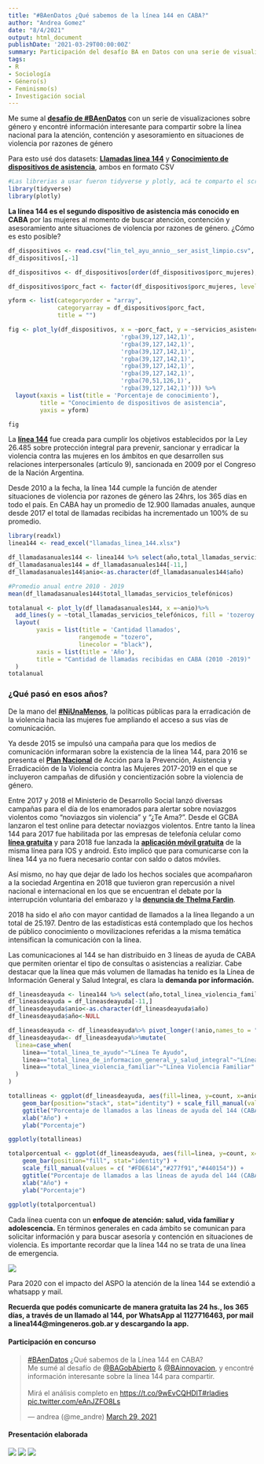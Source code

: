 ```yaml
---
title: "#BAenDatos ¿Qué sabemos de la línea 144 en CABA?"
author: "Andrea Gomez"
date: "8/4/2021"
output: html_document
publishDate: '2021-03-29T00:00:00Z'
summary: Participación del desafío BA en Datos con una serie de visualizaciones sobre género.
tags:
- R
- Sociología
- Género(s)
- Feminismo(s)
- Investigación social
---
```



Me sume al [**desafío de #BAenDatos**](https://www.buenosaires.gob.ar/agendadetransparencia/datos-abiertos/baendatos) con un serie de visualizaciones sobre género y encontré información interesante  para compartir sobre la línea nacional para la atención, contención y asesoramiento en situaciones de violencia por razones de género


Para esto usé dos datasets: [**Llamadas linea 144**](https://data.buenosaires.gob.ar/dataset/llamadas-linea-144/archivo/72a45383-d48d-468a-a39b-051cc3ec239c) y [**Conocimiento de dispositivos de asistencia**](https://data.buenosaires.gob.ar/dataset/servicios-asistencia-victimas-violencia-genero/archivo/598323e9-4df6-4465-9785-b9591bc32a77), ambos en formato CSV

```r
#Las librerias a usar fueron tidyverse y plotly, acá te comparto el script usado para las visualizaciones.
library(tidyverse)
library(plotly)
```

**La línea 144 es el segundo dispositivo de asistencia más conocido en CABA** por las mujeres al momento de buscar atención, contención y asesoramiento ante situaciones de violencia por razones de género. ¿Cómo es esto posible?

```r
df_dispositivos <- read.csv("lin_tel_ayu_annio__ser_asist_limpio.csv", sep = ";", encoding = "latin1")
df_dispositivos[,-1]

df_dispositivos <- df_dispositivos[order(df_dispositivos$porc_mujeres),]

df_dispositivos$porc_fact <- factor(df_dispositivos$porc_mujeres, levels =df_dispositivos[["porc_mujeres"]])

yform <- list(categoryorder = "array",
              categoryarray = df_dispositivos$porc_fact,
              title = "")

fig <- plot_ly(df_dispositivos, x = ~porc_fact, y = ~servicios_asistencia ,  type = 'bar', orientation = 'h', marker = list(color = c(
                                'rgba(39,127,142,1)',
                                'rgba(39,127,142,1)',
                                'rgba(39,127,142,1)', 
                                'rgba(39,127,142,1)',
                                'rgba(39,127,142,1)',
                                'rgba(39,127,142,1)',
                                'rgba(70,51,126,1)',
                                'rgba(39,127,142,1)'))) %>% 
  layout(xaxis = list(title = 'Porcentaje de conocimiento'),
         title = "Conocimiento de dispositivos de asistencia",
         yaxis = yform)

fig
```




La [**línea 144**](https://www.argentina.gob.ar/generos/linea-144) fue creada para cumplir los objetivos establecidos por la Ley 26.485 sobre protección integral para prevenir, sancionar y erradicar la violencia contra las mujeres en los ámbitos en que desarrollen sus relaciones interpersonales (artículo 9), sancionada en 2009 por el Congreso de la Nación Argentina. 

Desde 2010 a la fecha, la línea 144 cumple la función de atender situaciones de violencia por razones de género las 24hrs, los 365 días en todo el país. En CABA hay un promedio de 12.900 llamadas anuales, aunque desde 2017 el total de llamadas recibidas ha incrementado un 100% de su promedio. 


```r
library(readxl)
linea144 <- read_excel("llamadas_linea_144.xlsx")

df_llamadasanuales144 <- linea144 %>% select(año,total_llamadas_servicios_telefónicos)
df_llamadasanuales144 = df_llamadasanuales144[-11,]
df_llamadasanuales144$anio<-as.character(df_llamadasanuales144$año)

#Promedio anual entre 2010 - 2019
mean(df_llamadasanuales144$total_llamadas_servicios_telefónicos)

totalanual <- plot_ly(df_llamadasanuales144, x =~anio)%>%
  add_lines(y = ~total_llamadas_servicios_telefónicos, fill = 'tozeroy', fillcolor = 'rgba(68, 5, 83, 0.5)', line = list(shape = "spline", color = "#440553")) %>%
  layout(
        yaxis = list(title = 'Cantidad llamados',
                    rangemode = "tozero",
                    linecolor = "black"),
        xaxis = list(title = 'Año'),
        title = "Cantidad de llamadas recibidas en CABA (2010 -2019)"
  )
totalanual
```


### ¿Qué pasó en esos años? 

De la mano del [**#NiUnaMenos**](http://niunamenos.org.ar/),  la políticas públicas para la erradicación de la violencia hacia las mujeres fue ampliando el acceso a sus vías de comunicación. 

Ya desde 2015 se impulsó una campaña para que los medios de comunicación informaran sobre la existencia de la línea 144, para 2016 se presenta el [**Plan Nacional**](https://www.argentina.gob.ar/noticias/el-presidente-macri-presento-el-plan-nacional-para-la-erradicacion-de-la-violencia-de) de Acción para la Prevención, Asistencia y Erradicación de la Violencia contra las Mujeres 2017-2019 en el que se incluyeron campañas de difusión y concientización sobre la violencia de género.

Entre 2017 y 2018 el Ministerio de Desarrollo Social lanzó diversas campañas para el día de los enamorados  para alertar sobre noviazgos violentos como "noviazgos sin violencia" y  “¿Te Ama?”. Desde el GCBA lanzaron el test online para detectar noviazgos violentos. Entre tanto la línea 144 para 2017 fue habilitada por las empresas de telefonía celular como [**línea  gratuita**](https://www.lanacion.com.ar/tecnologia/llamar-a-la-linea-144-para-hacer-denuncias-por-violencia-de-genero-sera-gratis-nid2091409/)  y para 2018 fue lanzada la [**aplicación móvil gratuita**](https://www.telam.com.ar/notas/201803/262749-presentaron-la-aplicacion-para-celulares-del-144-para-asistir-a-la-mujeres-las-24-horas.html) de la misma línea para IOS y android. Esto implicó que para comunicarse con la línea 144 ya no fuera necesario contar con saldo o datos móviles.

Así mismo, no hay que dejar de lado los hechos sociales que acompañaron a la sociedad Argentina en 2018 que tuvieron gran repercusión a nivel nacional e internacional en los que se encuentran el debate por la interrupción voluntaria del embarazo y la [**denuncia de Thelma Fardin**](https://www.telam.com.ar/notas/201812/313986-tras-la-denuncia-aumentaron-las-consultas-en-la-linea-de-violencia-de-genero.html). 


2018 ha sido el año con mayor cantidad de llamados a la línea llegando a un total de 25.197. Dentro de las estadísticas está contemplado que los hechos de público conocimiento o movilizaciones referidas a la misma temática intensifican la comunicación con la línea. 



Las comunicaciones al 144 se han distribuido en 3 líneas de ayuda de CABA que permiten orientar el  tipo de consultas o asistencias a realiziar. Cabe destacar que la línea que más volumen de llamadas ha tenido es la Línea de Información General y Salud Integral, es clara la **demanda por información.**  

```r
df_lineasdeayuda <- linea144 %>% select(año,total_linea_violencia_familiar, total_linea_te_ayudo, total_linea_de_informacion_general_y_salud_integral)
df_lineasdeayuda = df_lineasdeayuda[-11,]
df_lineasdeayuda$anio<-as.character(df_lineasdeayuda$año)
df_lineasdeayuda$año<-NULL

df_lineasdeayuda <- df_lineasdeayuda%>% pivot_longer(!anio,names_to = "linea", values_to = "count")
df_lineasdeayuda<- df_lineasdeayuda%>%mutate(
  linea=case_when(
    linea=="total_linea_te_ayudo"~"Línea Te Ayudo",
    linea=="total_linea_de_informacion_general_y_salud_integral"~"Línea de Información \n General y Salud Integral",
    linea=="total_linea_violencia_familiar"~"Línea Violencia Familiar"
  )
)

totallineas <- ggplot(df_lineasdeayuda, aes(fill=linea, y=count, x=anio)) + 
    geom_bar(position="stack", stat="identity") + scale_fill_manual(values = c( "#FDE614","#277f91","#440154")) +
    ggtitle("Porcentaje de llamados a las líneas de ayuda del 144 (CABA, 2010-1019)") +
    xlab("Año") +
    ylab("Porcentaje")

ggplotly(totallineas)
```


```r
totalporcentual <- ggplot(df_lineasdeayuda, aes(fill=linea, y=count, x=anio)) + 
    geom_bar(position="fill", stat="identity") +
    scale_fill_manual(values = c( "#FDE614","#277f91","#440154")) +
    ggtitle("Porcentaje de llamados a las líneas de ayuda del 144 (CABA, 2010-1019)") +
    xlab("Año") +
    ylab("Porcentaje")
    
ggplotly(totalporcentual)
```




Cada línea cuenta con un **enfoque de atención: salud, vida familiar y adolescencia.** En términos generales en cada ámbito se comunican para solicitar información y para buscar asesoría y contención en situaciones de violencia. Es importante recordar que la línea 144  no se trata de una línea de emergencia.

![](images/6.png)


Para 2020 con el impacto del ASPO la atención de la línea 144 se extendió a whatsapp y mail.

**Recuerda que podés comunicarte de manera gratuita las 24 hs., los 365 días, a través de un llamado al 144, por WhatsApp al 1127716463, por mail a linea144@mingeneros.gob.ar y descargando la app.**

#### Participación en concurso

<blockquote class="twitter-tweet"><p lang="es" dir="ltr"><a href="https://twitter.com/hashtag/BAenDatos?src=hash&amp;ref_src=twsrc%5Etfw">#BAenDatos</a> ¿Qué sabemos de la Línea 144 en CABA?<br>Me sumé al desafío de <a href="https://twitter.com/BAGobAbierto?ref_src=twsrc%5Etfw">@BAGobAbierto</a> &amp; <a href="https://twitter.com/BAinnovacion?ref_src=twsrc%5Etfw">@BAinnovacion</a>, y encontré información interesante sobre la línea 144 para compartir.<br><br>Mirá el análisis completo en <a href="https://t.co/9wEvCQHDlT">https://t.co/9wEvCQHDlT</a><a href="https://twitter.com/hashtag/rladies?src=hash&amp;ref_src=twsrc%5Etfw">#rladies</a> <a href="https://t.co/eAnJZFO8Ls">pic.twitter.com/eAnJZFO8Ls</a></p>&mdash; andrea (@me_andre) <a href="https://twitter.com/me_andre/status/1376404024342278144?ref_src=twsrc%5Etfw">March 29, 2021</a></blockquote> <script async src="https://platform.twitter.com/widgets.js" charset="utf-8"></script>

#### Presentación elaborada

![](images/3.png)
![](images/4.png)
![](images/5.png) 
